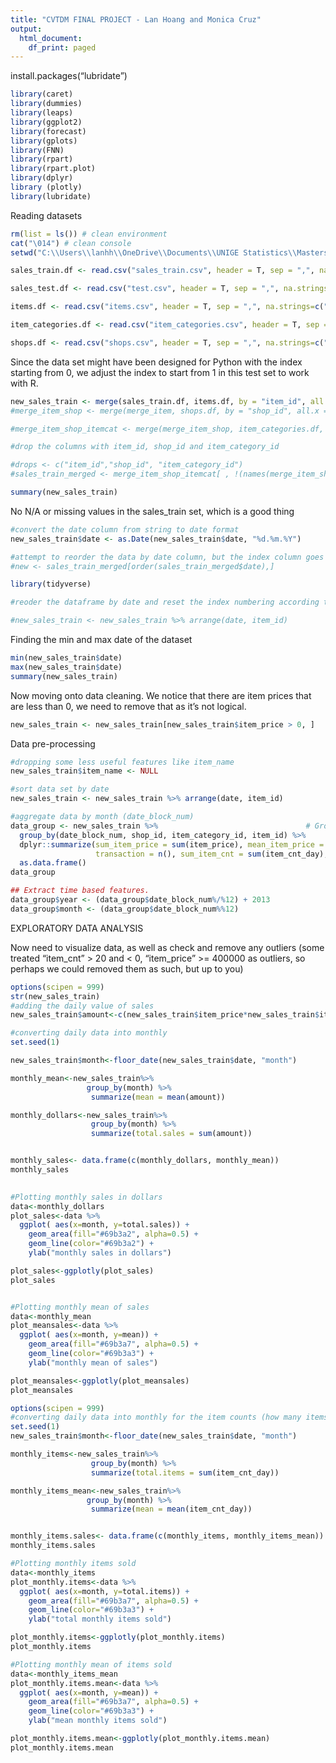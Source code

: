 ```yaml
---
title: "CVTDM FINAL PROJECT - Lan Hoang and Monica Cruz"
output:
  html_document:
    df_print: paged
---
```


install.packages("lubridate")
```r
library(caret)
library(dummies)
library(leaps)
library(ggplot2)
library(forecast)
library(gplots)
library(FNN)
library(rpart)
library(rpart.plot)
library(dplyr)
library (plotly)
library(lubridate)
```
 Reading datasets

```r
rm(list = ls()) # clean environment
cat("\014") # clean console
setwd("C:\\Users\\lanhh\\OneDrive\\Documents\\UNIGE Statistics\\Masters of Biz Analytics\\Creating Value through Data Mining\\Fall 2021\\5. Final Project")
```


```r
sales_train.df <- read.csv("sales_train.csv", header = T, sep = ",", na.strings=c("")) #importing data

sales_test.df <- read.csv("test.csv", header = T, sep = ",", na.strings=c(""))
```

```r
items.df <- read.csv("items.csv", header = T, sep = ",", na.strings=c(""))

item_categories.df <- read.csv("item_categories.csv", header = T, sep = ",", na.strings=c(""))

shops.df <- read.csv("shops.csv", header = T, sep = ",", na.strings=c(""))

```

Since the data set might have been designed for Python with the index starting from 0, we adjust the index to start from 1 in this test set to work with R.


```r
new_sales_train <- merge(sales_train.df, items.df, by = "item_id", all.x = TRUE)
#merge_item_shop <- merge(merge_item, shops.df, by = "shop_id", all.x = TRUE)

#merge_item_shop_itemcat <- merge(merge_item_shop, item_categories.df, by = "item_category_id", all.x = TRUE)
```

```r
#drop the columns with item_id, shop_id and item_category_id

#drops <- c("item_id","shop_id", "item_category_id")
#sales_train_merged <- merge_item_shop_itemcat[ , !(names(merge_item_shop_itemcat) %in% drops)]
```


```r
summary(new_sales_train)
```
No N/A or missing values in the sales_train set, which is a good thing


```r
#convert the date column from string to date format
new_sales_train$date <- as.Date(new_sales_train$date, "%d.%m.%Y")
```

```r
#attempt to reorder the data by date column, but the index column goes with it and is not reset according to the new order
#new <- sales_train_merged[order(sales_train_merged$date),]
```

```r
library(tidyverse)
```

```r
#reoder the dataframe by date and reset the index numbering according to the new order

#new_sales_train <- new_sales_train %>% arrange(date, item_id)
```

Finding the min and max date of the dataset

```r
min(new_sales_train$date)
max(new_sales_train$date)
summary(new_sales_train)
```
Now moving onto data cleaning. We notice that there are item prices that are less 
than 0, we need to remove that as it's not logical. 

```r
new_sales_train <- new_sales_train[new_sales_train$item_price > 0, ]
```

Data pre-processing

```r
#dropping some less useful features like item_name
new_sales_train$item_name <- NULL

```

```r
#sort data set by date
new_sales_train <- new_sales_train %>% arrange(date, item_id)

```


```r
#aggregate data by month (date_block_num)
data_group <- new_sales_train %>%                                 # Group data
  group_by(date_block_num, shop_id, item_category_id, item_id) %>%
  dplyr::summarize(sum_item_price = sum(item_price), mean_item_price = mean(item_price),
                   transaction = n(), sum_item_cnt = sum(item_cnt_day), mean_item_cnt = mean(item_cnt_day)) %>% 
  as.data.frame()
data_group   
```

```r
## Extract time based features.
data_group$year <- (data_group$date_block_num%/%12) + 2013
data_group$month <- (data_group$date_block_num%%12)

```

EXPLORATORY DATA ANALYSIS

Now need to visualize data, as well as check and remove any outliers (some treated 
"item_cnt" > 20 and < 0, "item_price" >= 400000 as outliers, so perhaps we could removed them as such,
but up to you)

```r
options(scipen = 999)
str(new_sales_train)
#adding the daily value of sales 
new_sales_train$amount<-c(new_sales_train$item_price*new_sales_train$item_cnt_day)

#converting daily data into monthly
set.seed(1)

new_sales_train$month<-floor_date(new_sales_train$date, "month")

monthly_mean<-new_sales_train%>%
                 group_by(month) %>%
                  summarize(mean = mean(amount))

monthly_dollars<-new_sales_train%>%
                  group_by(month) %>%
                  summarize(total.sales = sum(amount))


monthly_sales<- data.frame(c(monthly_dollars, monthly_mean))
monthly_sales
                            

#Plotting monthly sales in dollars
data<-monthly_dollars
plot_sales<-data %>%
  ggplot( aes(x=month, y=total.sales)) +
    geom_area(fill="#69b3a2", alpha=0.5) +
    geom_line(color="#69b3a2") +
    ylab("monthly sales in dollars") 

plot_sales<-ggplotly(plot_sales)
plot_sales


#Plotting monthly mean of sales 
data<-monthly_mean
plot_meansales<-data %>%
  ggplot( aes(x=month, y=mean)) +
    geom_area(fill="#69b3a7", alpha=0.5) +
    geom_line(color="#69b3a3") +
    ylab("monthly mean of sales") 

plot_meansales<-ggplotly(plot_meansales)
plot_meansales

```

```r
options(scipen = 999)
#converting daily data into monthly for the item counts (how many items sold per month)
set.seed(1)
new_sales_train$month<-floor_date(new_sales_train$date, "month")

monthly_items<-new_sales_train%>%
                  group_by(month) %>%
                  summarize(total.items = sum(item_cnt_day))

monthly_items_mean<-new_sales_train%>%
                 group_by(month) %>%
                  summarize(mean = mean(item_cnt_day))


monthly_items.sales<- data.frame(c(monthly_items, monthly_items_mean))
monthly_items.sales

#Plotting monthly items sold 
data<-monthly_items
plot_monthly.items<-data %>%
  ggplot( aes(x=month, y=total.items)) +
    geom_area(fill="#69b3a7", alpha=0.5) +
    geom_line(color="#69b3a3") +
    ylab("total monthly items sold") 

plot_monthly.items<-ggplotly(plot_monthly.items)
plot_monthly.items

#Plotting monthly mean of items sold 
data<-monthly_items_mean
plot_monthly.items.mean<-data %>%
  ggplot( aes(x=month, y=mean)) +
    geom_area(fill="#69b3a7", alpha=0.5) +
    geom_line(color="#69b3a3") +
    ylab("mean monthly items sold") 

plot_monthly.items.mean<-ggplotly(plot_monthly.items.mean)
plot_monthly.items.mean

```










